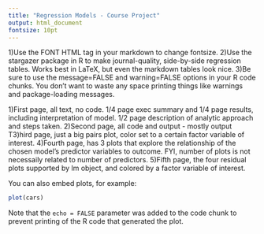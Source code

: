 ```yaml
---
title: "Regression Models - Course Project"
output: html_document
fontsize: 10pt
---
```

1)Use the FONT HTML tag in your markdown to change fontsize.
2)Use the stargazer package in R to make journal-quality, side-by-side regression tables. 
Works best in LaTeX, but even the markdown tables look nice.
3)Be sure to use the message=FALSE and warning=FALSE options in your R code chunks. You don't want to waste any space printing things like warnings and package-loading messages.

1)First page,  all text,  no code.  1/4 page exec summary and 1/4 page results, including interpretation of model. 1/2 page description of analytic approach and steps taken. 
2)Second page,  all code and output - mostly output
T3)hird page, just a big pairs plot,  color set to a certain factor variable of interest.
4)Fourth page, has 3 plots that explore the relationship of the chosen model's predictor variables to outcome. FYI,  number of plots is not necessaily related to number of predictors. 
5)Fifth page,  the four residual plots supported by lm object, and colored by a factor variable of interest. 

You can also embed plots, for example:

```r
plot(cars)
```

Note that the `echo = FALSE` parameter was added to the code chunk to prevent printing of the R code that generated the plot.
